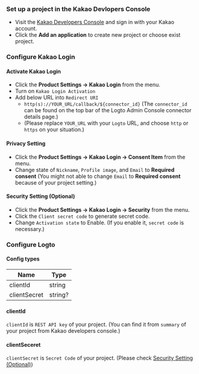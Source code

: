 ### Set up a project in the Kakao Devlopers Console

- Visit the [Kakao Developers Console](https://developers.kakao.com/console/app) and sign in with your Kakao account.
- Click the **Add an application** to create new project or choose exist project.

### Configure Kakao Login

#### Activate Kakao Login

- Click the **Product Settings -> Kakao Login** from the menu.
- Turn on `Kakao Login Activation`
- Add below URL into `Redirect URI`
  - `http(s)://YOUR_URL/callback/${connector_id}` (The `connector_id` can be found on the top bar of the Logto Admin Console connector details page.)
  - (Please replace `YOUR_URL` with your `Logto` URL, and choose `http` or `https` on your situation.)

#### Privacy Setting

- Click the **Product Settings -> Kakao Login -> Consent Item** from the menu.
- Change state of `Nickname`, `Profile image`, and `Email` to **Required consent** (You might not able to change `Email` to **Required consent** because of your project setting.)

#### Security Setting (Optional)

- Click the **Product Settings -> Kakao Login -> Security** from the menu.
- Click the `Client secret code` to generate secret code.
- Change `Activation state` to Enable. (If you enable it, `secret code` is necessary.)

### Configure Logto

#### Config types

| Name         | Type    |
| ------------ | ------- |
| clientId     | string  |
| clientSecret | string? |

#### clientId

`clientId` is `REST API key` of your project.
(You can find it from `summary` of your project from Kakao developers console.)

#### clientSeceret

`clientSecret` is `Secret Code` of your project.
(Please check [Security Setting (Optional)](#security-setting-optional))
